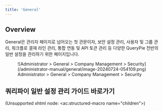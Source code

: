 ```yaml
---
title: 'General'
---
```


## Overview

General은 관리자 페이지로 넘어오는 첫 관문이자, 보안 설정 관리, 사용자 및 그룹 관리, 워크플로 결재 라인 관리, 통합 연동 및 API 토큰 관리 등 다양한 QueryPie 전반의 일반 설정을 관리하기 위한 페이지입니다.

<figure data-layout="center" data-align="center">
![Administrator &gt; General &gt; Company Management &gt; Security](/administrator-manual/general/image-20240724-054109.png)
<figcaption>
Administrator &gt; General &gt; Company Management &gt; Security
</figcaption>
</figure>


## 쿼리파이 일반 설정 관리 가이드 바로가기

(Unsupported xhtml node: &lt;ac:structured-macro name="children"&gt;)
